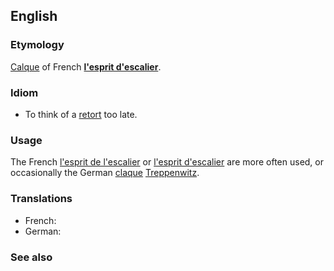 ==English==
===Etymology===
[[Calque]] of French '''[[l'esprit d'escalier]]'''.

===Idiom===
* To think of a [[retort]] too late.

===Usage===
The French [[l'esprit de l'escalier]] or [[l'esprit d'escalier]] are more often used, or occasionally the German [[claque]] [[Treppenwitz]].

===Translations===
{{trans-top|to think of a retort too late}}
* French: {{t|fr|l'esprit de l'escalier}}
* German: {{t|de|Treppenwitz}}
{{trans-bottom}}

===See also===
{{wikipedia|staircase wit}}